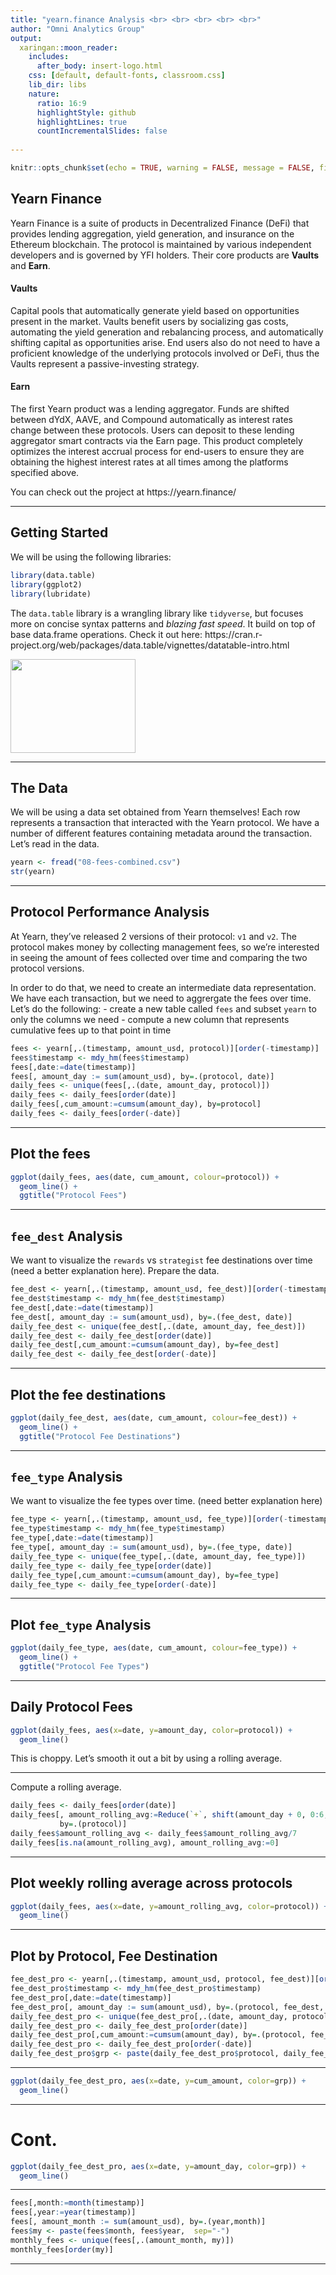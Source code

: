 ```yaml
---
title: "yearn.finance Analysis <br> <br> <br> <br> <br>"
author: "Omni Analytics Group"
output:
  xaringan::moon_reader:
    includes:
      after_body: insert-logo.html
    css: [default, default-fonts, classroom.css]
    lib_dir: libs
    nature:
      ratio: 16:9
      highlightStyle: github
      highlightLines: true
      countIncrementalSlides: false
      
---
```


```r
knitr::opts_chunk$set(echo = TRUE, warning = FALSE, message = FALSE, fig.align = "center")

```

## Yearn Finance

Yearn Finance is a suite of products in Decentralized Finance (DeFi) that provides lending aggregation, yield generation, and insurance on the Ethereum blockchain. The protocol is maintained by various independent developers and is governed by YFI holders. Their core products are **Vaults** and **Earn**.  

#### Vaults

Capital pools that automatically generate yield based on opportunities present in the market. Vaults benefit users by socializing gas costs, automating the yield generation and rebalancing process, and automatically shifting capital as opportunities arise. End users also do not need to have a proficient knowledge of the underlying protocols involved or DeFi, thus the Vaults represent a passive-investing strategy.  

#### Earn

The first Yearn product was a lending aggregator. Funds are shifted between dYdX, AAVE, and Compound automatically as interest rates change between these protocols. Users can deposit to these lending aggregator smart contracts via the Earn page. This product completely optimizes the interest accrual process for end-users to ensure they are obtaining the highest interest rates at all times among the platforms specified above.  

You can check out the project at https://yearn.finance/  

---

## Getting Started

We will be using the following libraries:

```r
library(data.table)
library(ggplot2)
library(lubridate)
```

The `data.table` library is a wrangling library like `tidyverse`, but focuses more on concise syntax patterns and *blazing fast speed*. It build on top of base data.frame operations. Check it out here: https://cran.r-project.org/web/packages/data.table/vignettes/datatable-intro.html

<p align="center">

<img src="Cut_outs/Cut_out_17.png"  width="200px" height="150px">

</p>
---

## The Data

We will be using a data set obtained from Yearn themselves! Each row represents a transaction that interacted with the Yearn protocol. We have a number of different features containing metadata around the transaction. Let's read in the data.

```r
yearn <- fread("08-fees-combined.csv")
str(yearn)
```

---

## Protocol Performance Analysis

At Yearn, they've released 2 versions of their protocol: `v1` and `v2`. The protocol makes money by collecting management fees, so we're interested in seeing the amount of fees collected over time and comparing the two protocol versions.  

In order to do that, we need to create an intermediate data representation. We have each transaction, but we need to aggrergate the fees over time. Let's do the following:
- create a new table called `fees` and subset `yearn` to only the columns we need
- compute a new column that represents cumulative fees up to that point in time

```r
fees <- yearn[,.(timestamp, amount_usd, protocol)][order(-timestamp)]
fees$timestamp <- mdy_hm(fees$timestamp)
fees[,date:=date(timestamp)]
fees[, amount_day := sum(amount_usd), by=.(protocol, date)]
daily_fees <- unique(fees[,.(date, amount_day, protocol)])
daily_fees <- daily_fees[order(date)]
daily_fees[,cum_amount:=cumsum(amount_day), by=protocol]
daily_fees <- daily_fees[order(-date)]
```


---

## Plot the fees

```r
ggplot(daily_fees, aes(date, cum_amount, colour=protocol)) + 
  geom_line() + 
  ggtitle("Protocol Fees")
```

---

## `fee_dest` Analysis

We want to visualize the `rewards` vs `strategist` fee destinations over time (need a better explanation here). Prepare the data.

```r
fee_dest <- yearn[,.(timestamp, amount_usd, fee_dest)][order(-timestamp)]
fee_dest$timestamp <- mdy_hm(fee_dest$timestamp)
fee_dest[,date:=date(timestamp)]
fee_dest[, amount_day := sum(amount_usd), by=.(fee_dest, date)]
daily_fee_dest <- unique(fee_dest[,.(date, amount_day, fee_dest)])
daily_fee_dest <- daily_fee_dest[order(date)]
daily_fee_dest[,cum_amount:=cumsum(amount_day), by=fee_dest]
daily_fee_dest <- daily_fee_dest[order(-date)]
```

---

## Plot the fee destinations

```r
ggplot(daily_fee_dest, aes(date, cum_amount, colour=fee_dest)) + 
  geom_line() + 
  ggtitle("Protocol Fee Destinations")
```



---

## `fee_type` Analysis

We want to visualize the fee types over time. (need better explanation here)

```r
fee_type <- yearn[,.(timestamp, amount_usd, fee_type)][order(-timestamp)]
fee_type$timestamp <- mdy_hm(fee_type$timestamp)
fee_type[,date:=date(timestamp)]
fee_type[, amount_day := sum(amount_usd), by=.(fee_type, date)]
daily_fee_type <- unique(fee_type[,.(date, amount_day, fee_type)])
daily_fee_type <- daily_fee_type[order(date)]
daily_fee_type[,cum_amount:=cumsum(amount_day), by=fee_type]
daily_fee_type <- daily_fee_type[order(-date)]
```

---

## Plot `fee_type` Analysis

```r
ggplot(daily_fee_type, aes(date, cum_amount, colour=fee_type)) + 
  geom_line() + 
  ggtitle("Protocol Fee Types")
```



---


## Daily Protocol Fees

```r
ggplot(daily_fees, aes(x=date, y=amount_day, color=protocol)) +
  geom_line()
```
This is choppy. Let's smooth it out a bit by using a rolling average.

---

Compute a rolling average.

```r
daily_fees <- daily_fees[order(date)]
daily_fees[, amount_rolling_avg:=Reduce(`+`, shift(amount_day + 0, 0:6, type='lag')),
           by=.(protocol)]
daily_fees$amount_rolling_avg <- daily_fees$amount_rolling_avg/7
daily_fees[is.na(amount_rolling_avg), amount_rolling_avg:=0]
```

---

## Plot weekly rolling average across protocols

```r
ggplot(daily_fees, aes(x=date, y=amount_rolling_avg, color=protocol)) +
  geom_line()
```



---

## Plot by Protocol, Fee Destination

```r
fee_dest_pro <- yearn[,.(timestamp, amount_usd, protocol, fee_dest)][order(-timestamp)]
fee_dest_pro$timestamp <- mdy_hm(fee_dest_pro$timestamp)
fee_dest_pro[,date:=date(timestamp)]
fee_dest_pro[, amount_day := sum(amount_usd), by=.(protocol, fee_dest, date)]
daily_fee_dest_pro <- unique(fee_dest_pro[,.(date, amount_day, protocol, fee_dest)])
daily_fee_dest_pro <- daily_fee_dest_pro[order(date)]
daily_fee_dest_pro[,cum_amount:=cumsum(amount_day), by=.(protocol, fee_dest)]
daily_fee_dest_pro <- daily_fee_dest_pro[order(-date)]
daily_fee_dest_pro$grp <- paste(daily_fee_dest_pro$protocol, daily_fee_dest_pro$fee_dest)
```

---

```r
ggplot(daily_fee_dest_pro, aes(x=date, y=cum_amount, color=grp)) +
  geom_line()
```

---

# Cont.

```r
ggplot(daily_fee_dest_pro, aes(x=date, y=amount_day, color=grp)) +
  geom_line()
```

---

```r
fees[,month:=month(timestamp)]
fees[,year:=year(timestamp)]
fees[, amount_month := sum(amount_usd), by=.(year,month)]
fees$my <- paste(fees$month, fees$year,  sep="-")
monthly_fees <- unique(fees[,.(amount_month, my)])
monthly_fees[order(my)]
```

---

